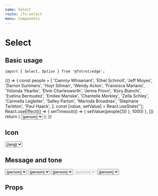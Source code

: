 ```yaml
---
name: Select
route: /fx-select
menu: Components
---
```



# Select

## Basic usage

```tsx
import { Select, Option } from '@fxtrot/edge';
```

<Playground>
  {() => {
    const people = [
      'Cammy Whisenant',
      'Ethel Schmoll',
      'Jeff Moyes',
      'Darron Summers',
      'Hoyt Sillman',
      'Wendy Acton',
      'Fransisca Mariano',
      'Yolonda Ybarbo',
      'Elvin Charlesworth',
      'Jenna Provo',
      'Kory Bianchi',
      'Evelina Bermudez',
      'Emilee Manske',
      'Chantelle Merkley',
      'Zella Schley',
      'Carmella Legleiter',
      'Salley Parton',
      'Marinda Broadnax',
      'Stephane Tarleton',
      'Paul Haack',
    ];
    const [value, setValue] = React.useState('');
    React.useEffect(() => {
      setTimeout(() => {
        setValue(people[3])
      }, 1000)
    }, [])
    return (
      <Box style={{ width: '240px' }}>
        <Select
          value={value}
          onSelect={(newValue) => setValue(newValue)}
          placeholder="John Doe"
          label="Select assignee"
          message="This person will be assigned to the task"
        >
          {people.map((person) => (
            <Option key={person} value={person}>
              {person}
            </Option>
          ))}
        </Select>
      </Box>
    );
}}

</Playground>

## Icon

<Playground>
  <Box width={200}>
    <Select icon="public" label="Language" message="Language of the app">
      {['English', 'Spanish', 'Ukrainian'].map((lang) => (
        <Option key={lang} value={lang}>
          {lang}
        </Option>
      ))}
    </Select>
  </Box>
</Playground>

## Message and tone

<Playground>
  <Box width={300}>
    <Stack>
      <Select label="Default tone" message="Selected person will deploy the app">
        {['Taran Burt', 'Jaimee Rios', 'Haniya Padilla'].map((person) => (
          <Option key={person} value={person}>
            {person}
          </Option>
        ))}
      </Select>
      <Select label="Critical tone" message="Something is incorrect" tone="critical">
        {['Taran Burt', 'Jaimee Rios', 'Haniya Padilla'].map((person) => (
          <Option key={person} value={person}>
            {person}
          </Option>
        ))}
      </Select>
      <Select label="Positive tone" message="The selection is okay" tone="positive">
        {['Taran Burt', 'Jaimee Rios', 'Haniya Padilla'].map((person) => (
          <Option key={person} value={person}>
            {person}
          </Option>
        ))}
      </Select>
      <Select label="Disabled select" message="Message is ignored" disabled>
        {['Taran Burt', 'Jaimee Rios', 'Haniya Padilla'].map((person) => (
          <Option key={person} value={person}>
            {person}
          </Option>
        ))}
      </Select>
      <Select label="Disabled select" message="Message is ignored" variant="underlined">
        {['Taran Burt', 'Jaimee Rios', 'Haniya Padilla'].map((person) => (
          <Option key={person} value={person}>
            {person}
          </Option>
        ))}
      </Select>
    </Stack>
  </Box>
</Playground>

## Props

<Props of={Select} />
